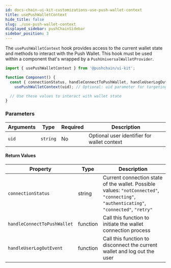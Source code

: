 ```yaml
---
id: docs-chain-ui-kit-customizations-use-push-wallet-context
title: usePushWalletContext
hide_title: false
slug: ./use-push-wallet-context
displayed_sidebar: pushChainSidebar
sidebar_position: 3
---
```


<head>
  <title>usePushWalletContext | Customizations | UI Kit | Push Chain Docs</title>
</head>

<!-- Content Start -->

The `usePushWalletContext` hook provides access to the current wallet state and methods to interact with the Push Wallet. This hook must be used within a component that's wrapped by a `PushUniversalWalletProvider`.

```jsx
import { usePushWalletContext } from '@pushchain/ui-kit';

function Component() {
  const { connectionStatus, handleConnectToPushWallet, handleUserLogOutEvent } =
    usePushWalletContext(uid); // Optional: uid parameter for targeting a specific wallet instance

  // Use these values to interact with wallet state
}
```

### Parameters

| Arguments | Type     | Required | Description                                 |
| --------- | -------- | -------- | ------------------------------------------- |
| `uid`     | `string` | No       | Optional user identifier for wallet context |

#### Return Values

| Property                    | Type     | Description                                                                                                                             |
| --------------------------- | -------- | --------------------------------------------------------------------------------------------------------------------------------------- |
| `connectionStatus`          | string   | Current connection state of the wallet. Possible values: `"notConnected"`, `"connecting"`, `"authenticating"`, `"connected"`, `"retry"` |
| `handleConnectToPushWallet` | function | Call this function to initiate the wallet connection process                                                                            |
| `handleUserLogOutEvent`     | function | Call this function to disconnect the current wallet and log out the user                                                                |

